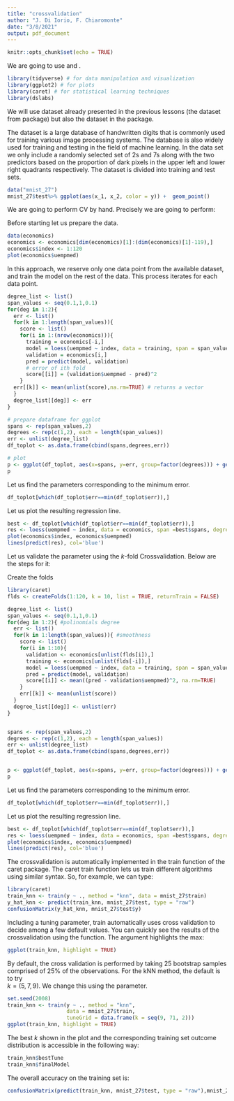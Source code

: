```yaml
---
title: "crossvalidation"
author: "J. Di Iorio, F. Chiaromonte"
date: "3/8/2021"
output: pdf_document
---
```


```r
knitr::opts_chunk$set(echo = TRUE)
```

\section{Libraries}
We are going to use \textbf{tidyverse} and \textbf{ggplot2}.

```r
library(tidyverse) # for data manipulation and visualization
library(ggplot2) # for plots
library(caret) # for statistical learning techniques
library(dslabs)
```


\section{Data}
We will use dataset already presented in the previous lessons (the \textbf{economics} dataset from \textbf{ggplot2} package) but also the \textbf{mnist_27} dataset in the \textbf{dslabs} package.

The \textbf{mnist} dataset is a large database of handwritten digits that is commonly used for training various image processing systems. The database is also widely used for training and testing in the field of machine learning. In the \textbf{mnist_27} data set we only include a randomly selected set of 2s and 7s along with the two predictors based on the proportion of dark pixels in the upper left and lower right quadrants respectively. The dataset is divided into training and test sets.

```r
data("mnist_27")
mnist_27$test%>% ggplot(aes(x_1, x_2, color = y)) +  geom_point()
```


\section{Crossvalidation}
We are going to perform CV by hand. Precisely we are going to perform:
\begin{enumerate}
\item Leave-one-out Crossvalidation (LOOCV)
\item $k$-folds Crossvalidation
\end{enumerate}

Before starting let us prepare the data.
```r
data(economics)
economics <- economics[dim(economics)[1]:(dim(economics)[1]-119),]
economics$index <- 1:120
plot(economics$uempmed)
```

\section{LOOCV}
In this approach, we reserve only one data point from the available dataset, and train the model on the rest of the data. This process iterates for each data point. 

```r
degree_list <- list()
span_values <- seq(0.1,1,0.1)
for(deg in 1:2){
  err <- list()
  for(k in 1:length(span_values)){
    score <- list()
    for(i in 1:(nrow(economics))){
      training = economics[-i,]
      model = loess(uempmed ~ index, data = training, span = span_values[k], degree=deg) 
      validation = economics[i,]
      pred = predict(model, validation)
      # error of ith fold
      score[[i]] = (validation$uempmed - pred)^2
    }
  err[[k]] <- mean(unlist(score),na.rm=TRUE) # returns a vector
  }
  degree_list[[deg]] <- err
}

# prepare dataframe for ggplot
spans <- rep(span_values,2)
degrees <- rep(c(1,2), each = length(span_values))
err <- unlist(degree_list)
df_toplot <- as.data.frame(cbind(spans,degrees,err))

# plot
p <- ggplot(df_toplot, aes(x=spans, y=err, group=factor(degrees))) + geom_point() + geom_line(aes(col=factor(degrees)))
p
```

Let us find the parameters corresponding to the minimum error.
```r
df_toplot[which(df_toplot$err==min(df_toplot$err)),]
```
Let us plot the resulting regression line.
```r
best <- df_toplot[which(df_toplot$err==min(df_toplot$err)),]
res <- loess(uempmed ~ index, data = economics, span =best$spans, degree=best$degrees) 
plot(economics$index, economics$uempmed)
lines(predict(res), col='blue')
```

\subsection{$k$-fold CV}
Let us validate the parameter using the $k$-fold Crossvalidation.
Below are the steps for it:
\begin{enumerate}
\item Randomly split your entire dataset into $k$ folds;
\item For each k-fold in your dataset, build your model on $k – 1$ folds of the dataset. Then, test the model to check the effectiveness for $k$th fold;
\item Record the error you see on each of the predictions;
\item Repeat this until each of the $k$-folds has served as the test set;
\item The average of your $k$ recorded errors is called the cross-validation error and will serve as your performance metric for the model;
\end{enumerate}

Create the folds
```r
library(caret)
flds <- createFolds(1:120, k = 10, list = TRUE, returnTrain = FALSE)
```

```r
degree_list <- list()
span_values <- seq(0.1,1,0.1)
for(deg in 1:2){ #polinomials degree
  err <- list()
  for(k in 1:length(span_values)){ #smoothness
    score <- list()
    for(i in 1:10){
      validation <- economics[unlist(flds[i]),]
      training <- economics[unlist(flds[-i]),]
      model = loess(uempmed ~ index, data = training, span = span_values[k], degree=deg) 
      pred = predict(model, validation)
      score[[i]] <- mean((pred - validation$uempmed)^2, na.rm=TRUE)
    }
    err[[k]] <- mean(unlist(score))
  }
  degree_list[[deg]] <- unlist(err)
}


spans <- rep(span_values,2)
degrees <- rep(c(1,2), each = length(span_values))
err <- unlist(degree_list)
df_toplot <- as.data.frame(cbind(spans,degrees,err))


p <- ggplot(df_toplot, aes(x=spans, y=err, group=factor(degrees))) + geom_point() + geom_line(aes(col=factor(degrees)))
p
```

Let us find the parameters corresponding to the minimum error.
```r
df_toplot[which(df_toplot$err==min(df_toplot$err)),]
```

Let us plot the resulting regression line.
```r
best <- df_toplot[which(df_toplot$err==min(df_toplot$err)),]
res <- loess(uempmed ~ index, data = economics, span =best$spans, degree=best$degrees) 
plot(economics$index, economics$uempmed)
lines(predict(res), col='blue')
```

\section{Using caret for CV}
The crossvalidation is automatically implemented in the train function of the caret package. The caret train function lets us train different algorithms using similar syntax. So, for example, we can type:
```r
library(caret)
train_knn <- train(y ~ ., method = "knn", data = mnist_27$train)
y_hat_knn <- predict(train_knn, mnist_27$test, type = "raw")
confusionMatrix(y_hat_knn, mnist_27$test$y)
```
Including a tuning parameter, train automatically uses cross validation to decide among a few default values. You can quickly see the results of the crossvalidation using the \textbf{ggplot} function. The argument \textbf{highlight} highlights the max:

```r
ggplot(train_knn, highlight = TRUE)
```
By default, the cross validation is performed by taking 25 bootstrap samples comprised of 25\% of the observations. For the kNN method, the default is to try  
$k= (5,7,9)$. We change this using the \textbf{tuneGrid} parameter.
```r
set.seed(2008)
train_knn <- train(y ~ ., method = "knn", 
                   data = mnist_27$train,
                   tuneGrid = data.frame(k = seq(9, 71, 2)))
ggplot(train_knn, highlight = TRUE)
```
The best $k$ shown in the plot and the corresponding training set outcome distribution is accessible in the following way:
```r
train_knn$bestTune
train_knn$finalModel
```

The overall accuracy on the training set is:
```r
confusionMatrix(predict(train_knn, mnist_27$test, type = "raw"),mnist_27$test$y)
```

